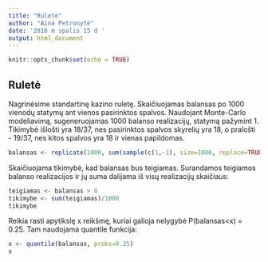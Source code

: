 ---
title: "Ruletė"
author: "Aina Petronytė"
date: '2016 m spalis 15 d '
output: html_document
---

```{r setup, include=FALSE}
knitr::opts_chunk$set(echo = TRUE)
```

## Ruletė

Nagrinėsime standartinę kazino ruletę. Skaičiuojamas balansas po 1000 vienodų statymų ant vienos pasirinktos spalvos. Naudojant Monte-Carlo modeliavimą, sugeneruojamas 1000 balanso realizacijų, statymą pažymint 1. Tikimybė išlošti yra 18/37, nes pasirinktos spalvos skyrelių yra 18, o pralošti - 19/37, nes kitos spalvos yra 18 ir vienas papildomas.

```{r}
balansas <- replicate(1000, sum(sample(c(1,-1), size=1000, replace=TRUE, prob=c(18/37, 19/37))))
```

Skaičiuojama tikimybė, kad balansas bus teigiamas. Surandamos teigiamos balanso realizacijos ir jų suma dalijama iš visų realizacijų skaičiaus:

```{r}
teigiamas <- balansas > 0
tikimybe <- sum(teigiamas)/1000
tikimybe
```

Reikia rasti apytikslę x reikšmę, kuriai galioja nelygybė P(balansas<x) = 0.25. Tam naudojama quantile funkcija:

```{r}
x <- quantile(balansas, probs=0.25)
x
```
